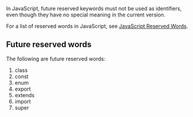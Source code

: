 In JavaScript, future reserved keywords must not be used as identifiers, even though they have no special meaning in the current version.

For a list of reserved words in JavaScript, see [[javascript/Reserved Words|JavaScript Reserved Words]].


==Future reserved words==
The following are future reserved words:

# class
# const
# enum
# export
# extends
# import
# super
